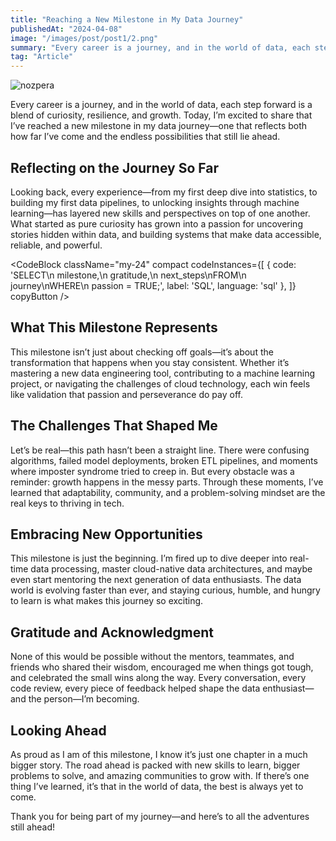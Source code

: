 ```yaml
---
title: "Reaching a New Milestone in My Data Journey"
publishedAt: "2024-04-08"
image: "/images/post/post1/2.png"
summary: "Every career is a journey, and in the world of data, each step forward is a blend of curiosity, resilience, and growth."
tag: "Article"
---
```

![nozpera](/images/post/post1/1.png)

Every career is a journey, and in the world of data, each step forward is a blend of curiosity, resilience, and growth. Today, I’m excited to share that I’ve reached a new milestone in my data journey—one that reflects both how far I’ve come and the endless possibilities that still lie ahead.

## Reflecting on the Journey So Far

Looking back, every experience—from my first deep dive into statistics, to building my first data pipelines, to unlocking insights through machine learning—has layered new skills and perspectives on top of one another. What started as pure curiosity has grown into a passion for uncovering stories hidden within data, and building systems that make data accessible, reliable, and powerful.

<CodeBlock className="my-24"
    compact
    codeInstances={[
        {
            code: 'SELECT\n    milestone,\n    gratitude,\n    next_steps\nFROM\n    journey\nWHERE\n    passion = TRUE;',
            label: 'SQL',
            language: 'sql'
        },
    ]}
    copyButton
/>

## What This Milestone Represents

This milestone isn’t just about checking off goals—it’s about the transformation that happens when you stay consistent. Whether it’s mastering a new data engineering tool, contributing to a machine learning project, or navigating the challenges of cloud technology, each win feels like validation that passion and perseverance do pay off.

## The Challenges That Shaped Me

Let’s be real—this path hasn’t been a straight line. There were confusing algorithms, failed model deployments, broken ETL pipelines, and moments where imposter syndrome tried to creep in. But every obstacle was a reminder: growth happens in the messy parts. Through these moments, I’ve learned that adaptability, community, and a problem-solving mindset are the real keys to thriving in tech.

## Embracing New Opportunities

This milestone is just the beginning. I’m fired up to dive deeper into real-time data processing, master cloud-native data architectures, and maybe even start mentoring the next generation of data enthusiasts. The data world is evolving faster than ever, and staying curious, humble, and hungry to learn is what makes this journey so exciting.

## Gratitude and Acknowledgment

None of this would be possible without the mentors, teammates, and friends who shared their wisdom, encouraged me when things got tough, and celebrated the small wins along the way. Every conversation, every code review, every piece of feedback helped shape the data enthusiast—and the person—I’m becoming.

## Looking Ahead

As proud as I am of this milestone, I know it’s just one chapter in a much bigger story. The road ahead is packed with new skills to learn, bigger problems to solve, and amazing communities to grow with. If there’s one thing I’ve learned, it’s that in the world of data, the best is always yet to come.

Thank you for being part of my journey—and here’s to all the adventures still ahead!